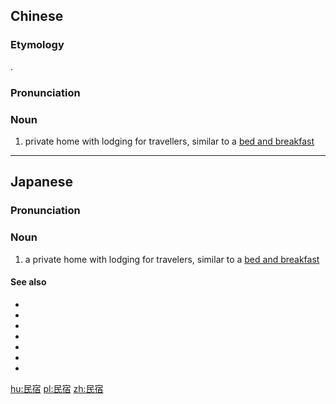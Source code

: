 ==Chinese==
{{zh-forms}}
{{wikipedia|lang=zh}}

===Etymology===
{{bor|zh|ja|-}} {{ja-r|民宿|みんしゅく}}.

===Pronunciation===
{{zh-pron
|m=mínsù
|c=man4 suk1
|h=pfs=mìn-siuk
|mn=bîn-siok
|cat=n
}}

===Noun===
{{zh-noun}}

# {{lb|zh|chiefly|Taiwan}} private home with lodging for travellers, similar to a [[bed and breakfast]]

----

==Japanese==
{{ja-kanjitab|みん|しゅく|yomi=on}}

===Pronunciation===
{{ja-pron|みんしゅく|y=on}}

===Noun===
{{ja-noun|みんしゅく}}

# a private home with lodging for travelers, similar to a [[bed and breakfast]]

====See also====
* {{ja-r|宿屋|やどや}}
* {{ja-r|旅館|りょかん}}
* {{ja-r|ホテル}}
* {{ja-r|ペンション}}
* {{ja-r|宿坊|しゅくぼう}}
* {{ja-r|どや}}
* {{ja-r|安宿|やすやど}}

[[hu:民宿]]
[[pl:民宿]]
[[zh:民宿]]